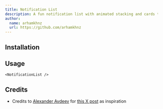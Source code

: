 ```yaml
---
title: Notification List
description: A fun notification list with animated stacking and cards that expand as you interact.
author:
  name: arhamkhnz
  url: https://github.com/arhamkhnz
---
```


<ComponentPreview name="demo-components-community-notification-list" />

## Installation

<ComponentInstallation name="components-community-notification-list" />

## Usage

```tsx
<NotificationList />
```

## Credits

- Credits to [Alexander Avdeev](https://x.com/privetavdey) for [this X post](https://x.com/privetavdey/status/1932774726889586780) as inspiration
